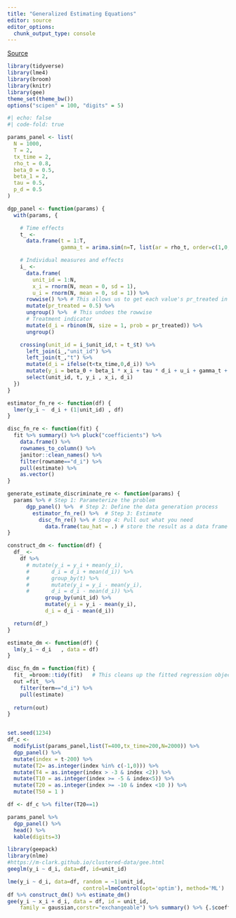 ```yaml
---
title: "Generalized Estimating Equations"
editor: source
editor_options: 
  chunk_output_type: console
---
```


[Source](https://data.library.virginia.edu/getting-started-with-generalized-estimating-equations/)

```r

library(tidyverse)
library(lme4)
library(broom)
library(knitr)
library(gee)
theme_set(theme_bw())
options("scipen" = 100, "digits" = 5)
```


```r
#| echo: false
#| code-fold: true

params_panel <- list(
  N = 1000,
  T = 2,
  tx_time = 2, 
  rho_t = 0.8,
  beta_0 = 0.5,
  beta_1 = 2,
  tau = 0.5,
  p_d = 0.5
)

dgp_panel <- function(params) {
  with(params, {

    # Time effects
    t_ <-
      data.frame(t = 1:T,
                 gamma_t = arima.sim(n=T, list(ar = rho_t, order=c(1,0,0))) %>% as.vector())

    # Individual measures and effects
    i_ <-
      data.frame(
        unit_id = 1:N,
        x_i = rnorm(N, mean = 0, sd = 1),
        u_i = rnorm(N, mean = 0, sd = 1)) %>%
      rowwise() %>% # This allows us to get each value's pr_treated in the line below. 
      mutate(pr_treated = 0.5) %>% 
      ungroup() %>%  # This undoes the rowwise 
      # Treatment indicator
      mutate(d_i = rbinom(N, size = 1, prob = pr_treated)) %>% 
      ungroup()

    crossing(unit_id = i_$unit_id,t = t_$t) %>%
      left_join(i_,"unit_id") %>%
      left_join(t_,"t") %>%
      mutate(d_i = ifelse(t<tx_time,0,d_i)) %>%
      mutate(y_i = beta_0 + beta_1 * x_i + tau * d_i + u_i + gamma_t + rnorm(N, mean = 0, sd = 1)) %>% 
      select(unit_id, t, y_i , x_i, d_i)
  })
}

estimator_fn_re <- function(df) {
  lmer(y_i ~  d_i + (1|unit_id) , df)
}

disc_fn_re <- function(fit) {
  fit %>% summary() %>% pluck("coefficients") %>%
    data.frame() %>%
    rownames_to_column() %>%
    janitor::clean_names() %>%
    filter(rowname=="d_i") %>%
    pull(estimate) %>%
    as.vector()
}

generate_estimate_discriminate_re <- function(params) {
  params %>% # Step 1: Parameterize the problem
      dgp_panel() %>%  # Step 2: Define the data generation process
        estimator_fn_re() %>%  # Step 3: Estimate 
          disc_fn_re() %>% # Step 4: Pull out what you need
            data.frame(tau_hat = .) # store the result as a data frame object
}

construct_dm <- function(df) {
  df_ <- 
    df %>% 
      # mutate(y_i = y_i + mean(y_i),
      #       d_i = d_i + mean(d_i)) %>% 
      #       group_by(t) %>% 
      #       mutate(y_i = y_i - mean(y_i),
      #       d_i = d_i - mean(d_i)) %>% 
            group_by(unit_id) %>% 
            mutate(y_i = y_i - mean(y_i),
            d_i = d_i - mean(d_i))

  return(df_)
}

estimate_dm <- function(df) {
  lm(y_i ~ d_i   , data = df)
}

disc_fn_dm = function(fit) {
  fit_ =broom::tidy(fit)   # This cleans up the fitted regression object
  out =fit_ %>% 
    filter(term=="d_i") %>% 
    pull(estimate)
  
  return(out)
}


set.seed(1234)
df_c <- 
  modifyList(params_panel,list(T=400,tx_time=200,N=2000)) %>% 
  dgp_panel() %>% 
  mutate(index = t-200) %>% 
  mutate(T2= as.integer(index %in% c(-1,0))) %>% 
  mutate(T4 = as.integer(index > -3 & index <2)) %>%
  mutate(T10 = as.integer(index >= -5 & index<5)) %>% 
  mutate(T20 = as.integer(index >= -10 & index <10 )) %>%
  mutate(T50 = 1 ) 

df <- df_c %>% filter(T20==1)

params_panel %>% 
  dgp_panel() %>% 
  head() %>% 
  kable(digits=3)

```

```r
library(geepack)
library(nlme)
#https://m-clark.github.io/clustered-data/gee.html
geeglm(y_i ~ d_i, data=df, id=unit_id)

lme(y_i ~ d_i, data=df, random = ~1|unit_id, 
                        control=lmeControl(opt='optim'), method='ML')  
df %>% construct_dm() %>% estimate_dm() 
gee(y_i ~ x_i + d_i, data = df, id = unit_id,
    family = gaussian,corstr="exchangeable") %>% summary() %>% {.$coefficients} %>% {.["d_i",]} %>% round(.,3)

```




